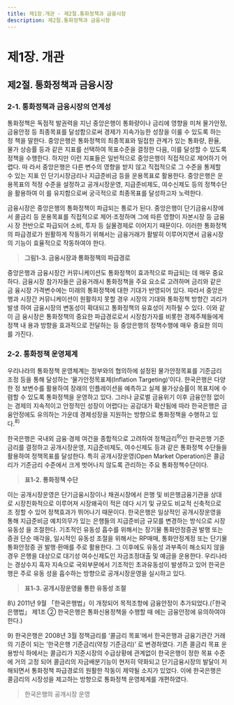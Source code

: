 ```yaml
---
title: 제1장.개관 - 제2절.통화정책과 금융시장
description: 제2절.통화정책과 금융시장
---
```


# 제1장. 개관

## 제2절. 통화정책과 금융시장

### 2-1. 통화정책과 금융시장의 연계성

통화정책은 독점적 발권력을 지닌 중앙은행이 통화량이나 금리에 영향을 미쳐 물가안정, 
금융안정 등 최종목표를 달성함으로써 경제가 지속가능한 성장을 이룰 수 있도록 하는 정
책을 말한다. 중앙은행은 통화정책의 최종목표와 밀접한 관계가 있는 통화량, 환율, 물가
상승률 등과 같은 지표를 선택하여 목표수준을 결정한 다음, 이를 달성할 수 있도록 정책을 
수행한다. 하지만 이런 지표들은 일반적으로 중앙은행이 직접적으로 제어하기 어렵다. 따
라서 중앙은행은 다른 변수의 영향을 받지 않고 직접적으로 그 수준을 통제할 수 있는 지표
인 단기시장금리나 지급준비금 등을 운용목표로 활용한다. 중앙은행은 운용목표의 적정 
수준을 설정하고 공개시장운영, 지급준비제도, 여수신제도 등의 정책수단을 활용하여 이
를 유지함으로써 궁극적으로 최종목표를 달성하고자 노력한다.

금융시장은 중앙은행의 통화정책이 파급되는 통로가 된다. 중앙은행이 단기금융시장에
서 콜금리 등 운용목표를 직접적으로 제어·조정하며 그에 따른 영향이 자본시장 등 금융시
장 전반으로 파급되어 소비, 투자 등 실물경제로 이어지기 때문이다. 이러한 통화정책의 
파급경로가 원활하게 작동하기 위해서는 금융거래가 활발히 이루어지면서 금융시장의 기능이 효율적으로 작동하여야 한다. 

> __그림1-3. 금융시장과 통화정책의 파급경로__

<GCenterImg src ="/fm/1-3.png" caption="그림1-3. 금융시장과 통화정책의 파급경로"/>

중앙은행과 금융시장간 커뮤니케이션도 통화정책이 효과적으로 파급되는 데 매우 중요
하다. 금융시장 참가자들은 금융거래시 통화정책을 주요 요소로 고려하며 금리와 같은 금
융시장 가격변수에는 미래의 통화정책에 대한 기대가 반영되어 있다. 따라서 중앙은행과 
시장간 커뮤니케이션이 원활하지 못할 경우 시장의 기대와 통화정책 방향간 괴리가 발생
하여 금융시장의 변동성이 확대되고 통화정책의 유효성이 저하될 수 있다. 이와 같이 금
융시장은 통화정책의 중요한 파급경로로서 시장참가자를 비롯한 경제주체들에게 정책 내
용과 방향을 효과적으로 전달하는 등 중앙은행의 정책수행에 매우 중요한 의미를 가진다. 

### 2-2. 통화정책 운영체계

우리나라의 통화정책 운영체계는 정부와의 협의하에 설정된 물가안정목표를 기준금리 
조정 등을 통해 달성하는 ‘물가안정목표제(Inflation Targeting)’이다. 한국은행은 다양한 정
보변수를 활용하여 장래의 인플레이션을 예측하고 실제 물가상승률이 목표치에 수렴할 수 
있도록 통화정책을 운영하고 있다. 그러나 글로벌 금융위기 이후 금융안정 없이는 경제의 
지속적이고 안정적인 성장이 어렵다는 공감대가 확산됨에 따라 한국은행은 금융안정에도 
유의하는 가운데 경제성장을 지원하는 방향으로 통화정책을 수행하고 있다.$^{8)}$

한국은행은 국내외 금융·경제 여건을 종합적으로 고려하여 정책금리$^{9)}$인 한국은행 기준
금리를 결정하고 공개시장운영, 지급준비제도, 여수신제도 등과 같은 통화정책 수단들을 
활용하여 정책목표를 달성한다. 특히 공개시장운영(Open Market Operation)은 콜금리가 
기준금리 수준에서 크게 벗어나지 않도록 관리하는 주요 통화정책수단이다.

> __표1-2. 통화정책 수단__

<GCenterImg src ="/fm/t1-2.png" caption="표1-2. 통화정책 수단"/>

이는 공개시장운영은 단기금융시장이나 채권시장에서 은행 및 비은행금융기관을 상대
로 시장친화적으로 이루어져 시장왜곡이 적은 데다 시기 및 규모도 비교적 신축적으로 조
정할 수 있어 정책효과가 뛰어나기 때문이다. 한국은행은 일상적인 공개시장운영을 통해 
지급준비금 예치의무가 있는 은행들의 지급준비금 규모를 변경하는 방식으로 시장 유동성
을 조절한다. 기조적인 유동성 흡수를 위해서는 장기물 통화안정증권 발행 또는 증권 단순
매각을, 일시적인 유동성 조절을 위해서는 RP매매, 통화안정계정 또는 단기물 통화안정증
권 발행·환매를 주로 활용한다. 그 이후에도 유동성 과부족이 해소되지 않을 경우 은행을 
대상으로 대기성 여수신제도인 자금조정대출 및 예금을 운용한다. 우리나라는 경상수지 
흑자 지속으로 국외부문에서 기조적인 초과유동성이 발생하고 있어 한국은행은 주로 유동
성을 흡수하는 방향으로 공개시장운영을 실시하고 있다.

> __표1-3. 공개시장운영을 통한 유동성 조절__

<GCenterImg src ="/fm/t1-3.png" caption="그림1-3. 공개시장운영을 통한 유동성 조절"/>

<GComment>
8\) 2011년 9월 「한국은행법」이 개정되어 목적조항에 금융안정이 추가되었다.(「한국은행법」 제1조 ② 한국은행은 통화신용정책을 수행할 때
에는 금융안정에 유의하여야 한다.)

9\) 한국은행은 2008년 3월 정책금리를 ‘콜금리 목표’에서 한국은행과 금융기관간 거래의 기준이 되는 ‘한국은행 기준금리(약칭 기준금리)’
로 변경하였다. 기존 콜금리 목표 운용방식 하에서는 콜금리가 지준시장의 수급상황에 관계없이 한국은행이 정한 목표 수준에 거의 고정
되어 콜금리의 자금배분기능이 현저히 약화되고 단기금융시장의 발달이 저해되면서 통화정책 파급경로의 원활한 작동이 제약될 소지가 
있었다. 이에 한국은행은 콜금리의 시장성을 제고하는 방향으로 통화정책 운영체계를 개편하였다.
</GComment>

> 한국은행의 공개시장 운영